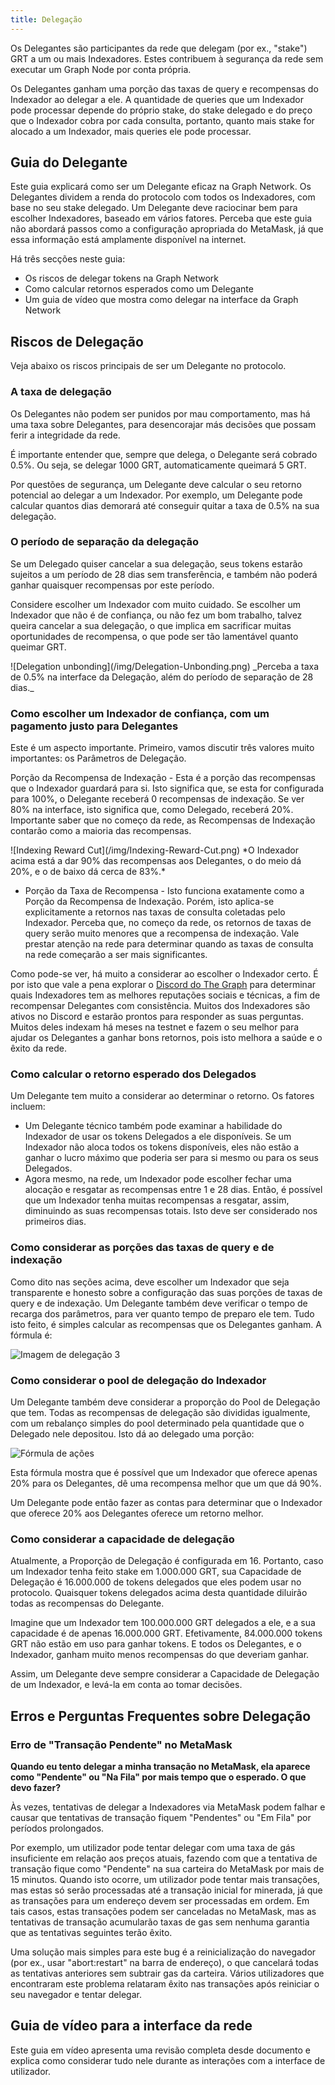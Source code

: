 ```yaml
---
title: Delegação
---
```


Os Delegantes são participantes da rede que delegam (por ex., "stake") GRT a um ou mais Indexadores. Estes contribuem à segurança da rede sem executar um Graph Node por conta própria.

Os Delegantes ganham uma porção das taxas de query e recompensas do Indexador ao delegar a ele. A quantidade de queries que um Indexador pode processar depende do próprio stake, do stake delegado e do preço que o Indexador cobra por cada consulta, portanto, quanto mais stake for alocado a um Indexador, mais queries ele pode processar.

## Guia do Delegante

Este guia explicará como ser um Delegante eficaz na Graph Network. Os Delegantes dividem a renda do protocolo com todos os Indexadores, com base no seu stake delegado. Um Delegante deve raciocinar bem para escolher Indexadores, baseado em vários fatores. Perceba que este guia não abordará passos como a configuração apropriada do MetaMask, já que essa informação está amplamente disponível na internet.

Há três secções neste guia:

- Os riscos de delegar tokens na Graph Network
- Como calcular retornos esperados como um Delegante
- Um guia de vídeo que mostra como delegar na interface da Graph Network

## Riscos de Delegação

Veja abaixo os riscos principais de ser um Delegante no protocolo.

### A taxa de delegação

Os Delegantes não podem ser punidos por mau comportamento, mas há uma taxa sobre Delegantes, para desencorajar más decisões que possam ferir a integridade da rede.

É importante entender que, sempre que delega, o Delegante será cobrado 0.5%. Ou seja, se delegar 1000 GRT, automaticamente queimará 5 GRT.

Por questões de segurança, um Delegante deve calcular o seu retorno potencial ao delegar a um Indexador. Por exemplo, um Delegante pode calcular quantos dias demorará até conseguir quitar a taxa de 0.5% na sua delegação.

### O período de separação da delegação

Se um Delegado quiser cancelar a sua delegação, seus tokens estarão sujeitos a um período de 28 dias sem transferência, e também não poderá ganhar quaisquer recompensas por este período.

Considere escolher um Indexador com muito cuidado. Se escolher um Indexador que não é de confiança, ou não fez um bom trabalho, talvez queira cancelar a sua delegação, o que implica em sacrificar muitas oportunidades de recompensa, o que pode ser tão lamentável quanto queimar GRT.

<div sx={{ mx: 'auto', maxWidth: '400px' }}>
  ![Delegation unbonding](/img/Delegation-Unbonding.png) _Perceba a taxa de 0.5% na interface da Delegação, além do
  período de separação de 28 dias._
</div>

### Como escolher um Indexador de confiança, com um pagamento justo para Delegantes

Este é um aspecto importante. Primeiro, vamos discutir três valores muito importantes: os Parâmetros de Delegação.

Porção da Recompensa de Indexação - Esta é a porção das recompensas que o Indexador guardará para si. Isto significa que, se esta for configurada para 100%, o Delegante receberá 0 recompensas de indexação. Se ver 80% na interface, isto significa que, como Delegado, receberá 20%. Importante saber que no começo da rede, as Recompensas de Indexação contarão como a maioria das recompensas.

<div sx={{ mx: 'auto', maxWidth: '700px' }}>
  ![Indexing Reward Cut](/img/Indexing-Reward-Cut.png) *O Indexador acima está a dar 90% das recompensas aos Delegantes,
  o do meio dá 20%, e o de baixo dá cerca de 83%.*
</div>

- Porção da Taxa de Recompensa - Isto funciona exatamente como a Porção da Recompensa de Indexação. Porém, isto aplica-se explicitamente a retornos nas taxas de consulta coletadas pelo Indexador. Perceba que, no começo da rede, os retornos de taxas de query serão muito menores que a recompensa de indexação. Vale prestar atenção na rede para determinar quando as taxas de consulta na rede começarão a ser mais significantes.

Como pode-se ver, há muito a considerar ao escolher o Indexador certo. É por isto que vale a pena explorar o [Discord do The Graph](https://discord.gg/graphprotocol) para determinar quais Indexadores tem as melhores reputações sociais e técnicas, a fim de recompensar Delegantes com consistência. Muitos dos Indexadores são ativos no Discord e estarão prontos para responder as suas perguntas. Muitos deles indexam há meses na testnet e fazem o seu melhor para ajudar os Delegantes a ganhar bons retornos, pois isto melhora a saúde e o êxito da rede.

### Como calcular o retorno esperado dos Delegados

Um Delegante tem muito a considerar ao determinar o retorno. Os fatores incluem:

- Um Delegante técnico também pode examinar a habilidade do Indexador de usar os tokens Delegados a ele disponíveis. Se um Indexador não aloca todos os tokens disponíveis, eles não estão a ganhar o lucro máximo que poderia ser para si mesmo ou para os seus Delegados.
- Agora mesmo, na rede, um Indexador pode escolher fechar uma alocação e resgatar as recompensas entre 1 e 28 dias. Então, é possível que um Indexador tenha muitas recompensas a resgatar, assim, diminuindo as suas recompensas totais. Isto deve ser considerado nos primeiros dias.

### Como considerar as porções das taxas de query e de indexação

Como dito nas seções acima, deve escolher um Indexador que seja transparente e honesto sobre a configuração das suas porções de taxas de query e de indexação. Um Delegante também deve verificar o tempo de recarga dos parâmetros, para ver quanto tempo de preparo ele tem. Tudo isto feito, é simples calcular as recompensas que os Delegantes ganham. A fórmula é:

![Imagem de delegação 3](/img/Delegation-Reward-Formula.png)

### Como considerar o pool de delegação do Indexador

Um Delegante também deve considerar a proporção do Pool de Delegação que tem. Todas as recompensas de delegação são divididas igualmente, com um rebalanço simples do pool determinado pela quantidade que o Delegado nele depositou. Isto dá ao delegado uma porção:

![Fórmula de ações](/img/Share-Forumla.png)

Esta fórmula mostra que é possível que um Indexador que oferece apenas 20% para os Delegantes, dê uma recompensa melhor que um que dá 90%.

Um Delegante pode então fazer as contas para determinar que o Indexador que oferece 20% aos Delegantes oferece um retorno melhor.

### Como considerar a capacidade de delegação

Atualmente, a Proporção de Delegação é configurada em 16. Portanto, caso um Indexador tenha feito stake em 1.000.000 GRT, sua Capacidade de Delegação é 16.000.000 de tokens delegados que eles podem usar no protocolo. Quaisquer tokens delegados acima desta quantidade diluirão todas as recompensas do Delegante.

Imagine que um Indexador tem 100.000.000 GRT delegados a ele, e a sua capacidade é de apenas 16.000.000 GRT. Efetivamente, 84.000.000 tokens GRT não estão em uso para ganhar tokens. E todos os Delegantes, e o Indexador, ganham muito menos recompensas do que deveriam ganhar.

Assim, um Delegante deve sempre considerar a Capacidade de Delegação de um Indexador, e levá-la em conta ao tomar decisões.

## Erros e Perguntas Frequentes sobre Delegação

### Erro de "Transação Pendente" no MetaMask

**Quando eu tento delegar a minha transação no MetaMask, ela aparece como "Pendente" ou "Na Fila" por mais tempo que o esperado. O que devo fazer?**

Às vezes, tentativas de delegar a Indexadores via MetaMask podem falhar e causar que tentativas de transação fiquem "Pendentes" ou "Em Fila" por períodos prolongados.

Por exemplo, um utilizador pode tentar delegar com uma taxa de gás insuficiente em relação aos preços atuais, fazendo com que a tentativa de transação fique como "Pendente" na sua carteira do MetaMask por mais de 15 minutos. Quando isto ocorre, um utilizador pode tentar mais transações, mas estas só serão processadas até a transação inicial for minerada, já que as transações para um endereço devem ser processadas em ordem. Em tais casos, estas transações podem ser canceladas no MetaMask, mas as tentativas de transação acumularão taxas de gas sem nenhuma garantia que as tentativas seguintes terão êxito.

Uma solução mais simples para este bug é a reinicialização do navegador (por ex., usar "abort:restart" na barra de endereço), o que cancelará todas as tentativas anteriores sem subtrair gas da carteira. Vários utilizadores que encontraram este problema relataram êxito nas transações após reiniciar o seu navegador e tentar delegar.

## Guia de vídeo para a interface da rede

Este guia em vídeo apresenta uma revisão completa desde documento e explica como considerar tudo nele durante as interações com a interface de utilizador.

<VideoEmbed youtube="2G7S2gdURdc" />
